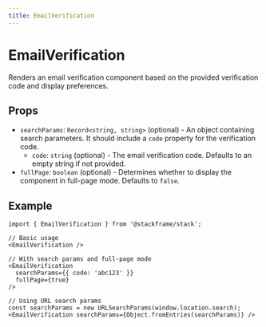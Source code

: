 ```yaml
---
title: EmailVerification
---
```


# EmailVerification

Renders an email verification component based on the provided verification code and display preferences.

## Props

- `searchParams`: `Record<string, string>` (optional) - An object containing search parameters. It should include a `code` property for the verification code.
  - `code`: `string` (optional) - The email verification code. Defaults to an empty string if not provided.
- `fullPage`: `boolean` (optional) - Determines whether to display the component in full-page mode. Defaults to `false`.

## Example

```tsx
import { EmailVerification } from '@stackframe/stack';

// Basic usage
<EmailVerification />

// With search params and full-page mode
<EmailVerification
  searchParams={{ code: 'abc123' }}
  fullPage={true}
/>

// Using URL search params
const searchParams = new URLSearchParams(window.location.search);
<EmailVerification searchParams={Object.fromEntries(searchParams)} />
```